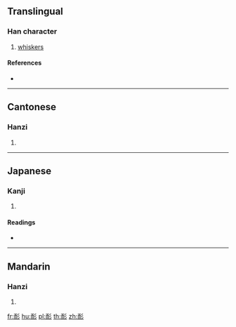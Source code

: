 {{character info/new}}
==Translingual==

===Han character===
{{Han char|rn=126|rad=而|as=03|sn=9|four=12222|canj=MBHHH}}

# [[whiskers]]

====References====
* {{Han ref|kx=0961.250|dkj=28878|dj=1409.230|hdz=42812.020|uh=800F|ud=32783|bh=D053|bd=53331}}

----

==Cantonese==

===Hanzi===
{{yue-hanzi|jyut=|y=yi4}}

# {{defn|lang=yue|sort=而03}}

----

==Japanese==

===Kanji===
{{ja-kanji|grade=|rs=而03}}

# {{defn|lang=ja|sort=而03}}

====Readings====
* {{ja-readings|on=[[じ]] (ji), [[に]] (ni), [[だい]] (dai), [[ない]] (nai)|kun=[[ほおひげ]] (hoohige)|nanori=}}

----

==Mandarin==

===Hanzi===
{{cmn-hanzi|pin=[[ér]] ([[er2]])|wg=erh<sup>2</sup>}}

# {{defn|lang=cmn|sort=而03}}

[[fr:耏]]
[[hu:耏]]
[[pl:耏]]
[[th:耏]]
[[zh:耏]]